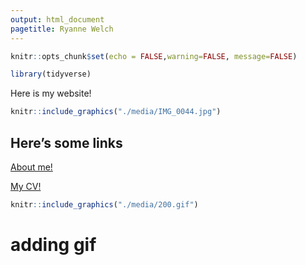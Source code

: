 ```yaml
---
output: html_document
pagetitle: Ryanne Welch
---
```


```r
knitr::opts_chunk$set(echo = FALSE,warning=FALSE, message=FALSE)

library(tidyverse)

```
Here is my website!

```r
knitr::include_graphics("./media/IMG_0044.jpg")
```

## Here's some links

[About me!](https://ryannewelch.github.io/aboutme/)

[My CV!](https://ryannewelch.github.io/aboutme/CV.pdf)

```r
knitr::include_graphics("./media/200.gif")
```

# adding gif




